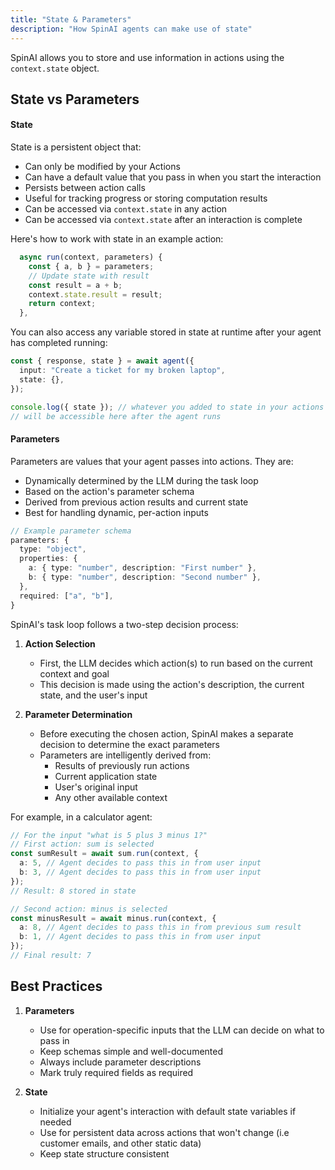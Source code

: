 ```yaml
---
title: "State & Parameters"
description: "How SpinAI agents can make use of state"
---
```


SpinAI allows you to store and use information in actions using the `context.state` object.

## State vs Parameters

#### State

State is a persistent object that:

- Can only be modified by your Actions
- Can have a default value that you pass in when you start the interaction
- Persists between action calls
- Useful for tracking progress or storing computation results
- Can be accessed via `context.state` in any action
- Can be accessed via `context.state` after an interaction is complete

Here's how to work with state in an example action:

```typescript
  async run(context, parameters) {
    const { a, b } = parameters;
    // Update state with result
    const result = a + b;
    context.state.result = result;
    return context;
  },
```

You can also access any variable stored in state at runtime after your agent has completed running:

```typescript
const { response, state } = await agent({
  input: "Create a ticket for my broken laptop",
  state: {},
});

console.log({ state }); // whatever you added to state in your actions
// will be accessible here after the agent runs
```

#### Parameters

Parameters are values that your agent passes into actions. They are:

- Dynamically determined by the LLM during the task loop
- Based on the action's parameter schema
- Derived from previous action results and current state
- Best for handling dynamic, per-action inputs

```typescript
// Example parameter schema
parameters: {
  type: "object",
  properties: {
    a: { type: "number", description: "First number" },
    b: { type: "number", description: "Second number" },
  },
  required: ["a", "b"],
}
```

SpinAI's task loop follows a two-step decision process:

1. **Action Selection**

   - First, the LLM decides which action(s) to run based on the current context and goal
   - This decision is made using the action's description, the current state, and the user's input

2. **Parameter Determination**
   - Before executing the chosen action, SpinAI makes a separate decision to determine the exact parameters
   - Parameters are intelligently derived from:
     - Results of previously run actions
     - Current application state
     - User's original input
     - Any other available context

For example, in a calculator agent:

```typescript
// For the input "what is 5 plus 3 minus 1?"
// First action: sum is selected
const sumResult = await sum.run(context, {
  a: 5, // Agent decides to pass this in from user input
  b: 3, // Agent decides to pass this in from user input
});
// Result: 8 stored in state

// Second action: minus is selected
const minusResult = await minus.run(context, {
  a: 8, // Agent decides to pass this in from previous sum result
  b: 1, // Agent decides to pass this in from user input
});
// Final result: 7
```

## Best Practices

1. **Parameters**

   - Use for operation-specific inputs that the LLM can decide on what to pass in
   - Keep schemas simple and well-documented
   - Always include parameter descriptions
   - Mark truly required fields as required

2. **State**
   - Initialize your agent's interaction with default state variables if needed
   - Use for persistent data across actions that won't change (i.e customer emails, and other static data)
   - Keep state structure consistent
